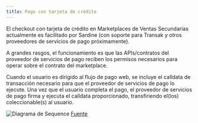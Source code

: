 ```yaml
---
title: Pago con tarjeta de crédito
---
```


El checkout con tarjeta de crédito en Marketplaces de Ventas Secundarias actualmente es facilitado por Sardine (con soporte para Transak y otros proveedores de servicios de pago próximamente).

A grandes rasgos, el funcionamiento es que las APIs/contratos del proveedor de servicios de pago reciben los permisos necesarios para operar sobre el contrato del marketplace.

Cuando el usuario es dirigido al flujo de pago web, se incluye el calldata de transacción necesario para que el proveedor de servicios de pago lo ejecute. Una vez que el usuario completa el pago, el proveedor de servicios de pago firma y ejecuta el calldata proporcionado, transfiriendo el(los) coleccionable(s) al usuario.

![Diagrama de Sequence](/images/unity/SequenceDiagram-SecondarySalesCheckoutFlow.png)
[Fuente](https://github.com/0xsequence/sequence-unity/blob/Feature/marketplaceCheckout/Packages/Sequence-Unity/Sequence/SequenceSDK/Pay/SD_SecondarySalesCheckoutFlow.mmd)